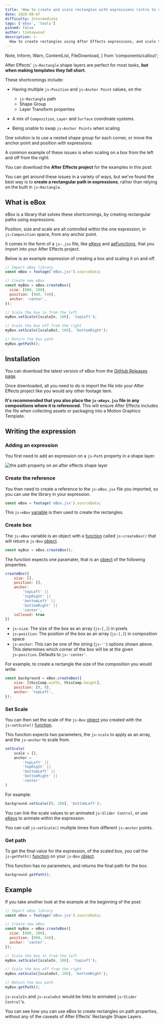 ```yaml
---
title: 'How to create and scale rectangles with expressions (intro to eBox)'
date: 2020-08-07
difficulty: Intermediate
tags: ['ebox', 'tools']
pinned: false
author: timhaywood
description: >-
  How to create rectangles using After Effects expressions, and scale them from any anchor point, using the eBox library.
---
```


  Note,
  Inform,
  Warn,
  ContentList,
  FileDownload,
} from 'components/callout';

After Effects' `js›Rectangle` shape layers are perfect for most tasks, **but when making templates they fall short**.

These shortcomings include:

- Having multiple `js›Position` and `js›Anchor Point` values, on the:

	- `js›Rectangle` path
	- Shape Group
	- Layer Transform properties

- A mix of `Composition`, `Layer` and `Surface` coordinate systems.

- Being unable to swap `js›Anchor Points` when scaling

<Note>

One solution is to use a nested shape group for each corner, or move the anchor point and position with expressions.

</Note>

A common example of these issues is when scaling on a box from the left and off from the right:

<LocalVideo videoName="scale-in-and-out" title="Animating a box by scaling it on from the left anchor point, and out from the right anchor point"/>

<FileDownload fileName="dealing-with-descenders-examples" projectName="Download Project File">

You can download the **After Effects project** for the examples in this post:

</FileDownload>

You can get around these issues in a variety of ways, but we've found the best way is to **create a rectangular path in expressions**, rather than relying on the built in `js›Rectangle`.

## What is eBox

eBox is a library that solves these shortcomings, by creating rectangular paths using expressions.

<Inform>

Position, size and scale are all controlled within the one expression, in `js›Composition` space, from any anchor point.

</Inform>

It comes in the form of a `js›.jsx` file, like [eKeys](/blog/how-to-animate-with-expressions) and [aeFunctions](/blog/using-aefunctions), that you import into your After Effects project.

Below is an example expression of creating a box and scaling it on and off.

```js
// Import eBox library
const eBox = footage('eBox.jsx').sourceData;

// Create new eBox
const myBox = eBox.createBox({
  size: [800, 200],
  position: [960, 540],
  anchor: 'center',
});

// Scale the box in from the left
myBox.setScale([scaleIn, 100], 'topLeft');

// Scale the box off from the right
myBox.setScale([scaleOut, 100], 'bottomRight');

// Return the box path
myBox.getPath();
```

## Installation

You can download the latest version of eBox from the [GitHub Releases page](https://github.com/motiondeveloper/eBox/releases).

Once downloaded, all you need to do is import the file into your After Effects project like you would any other footage item.

<Warn>

**It's recommended that you also place the `js›eKeys.jsx` file in any compositions where it is referenced.** This will ensure After Effects includes the file when collecting assets or packaging into a Motion Graphics Template.

</Warn>

## Writing the expression

### Adding an expression

You first need to add an expression on a `js›Path` property in a shape layer. 

![the path property on an after effects shape layer](path-property.png)

### Create the reference

You then need to create a reference to the `js›eBox.jsx` file you imported, so you can use the library in your expression.

```js
const eBox = footage('eBox.jsx').sourceData;
```

This `js›eBox` [variable](/blog/basics-variables) is then used to create the rectangles.

### Create box

The `js›eBox` variable is an object with a [function](/blog/basics-functions) called `js›createBox()` that will return a `js›Box` [object](/blog/basics-objects).

```js
const myBox = eBox.createBox();
```

The function expects one paramater, that is an [object](/blog/basics-objects) of the following properties.

```js
createBox({
	size: [],
	position: [],
	anchor:
		'topLeft' || 
		'topRight' || 
		'bottomLeft' || 
		'bottomRight' || 
		'center',
	isClosed: true
})  
```

- `js›size`: The size of the box as an array (`js›[,]`) in pixels
- `js›position`: The position of the box as an array (`js›[,]`) in composition space
- `js›anchor`: This can be one of the string (`js›''`) options shown above. This determines which corner of the box will be at the given `js›position`. Defaults to `js›'center'`.

For example, to create a rectangle the size of the composition you would write:

```js
const background = eBox.createBox({
	size: [thisComp.width, thisComp.height],
	position: [0, 0],
	anchor: 'topLeft',
});
```

### Set Scale

You can then set the scale of the `js›Box` [object](/blog/basics-objects) you created with the `js›setScale()` [function](/blog/basics-functions).

This function expects two parameters, the `js›scale` to apply as an array, and the `js›anchor` to scale from.

```js
setScale(
	scale = [],
	anchor =
		'topLeft' || 
		'topRight' || 
		'bottomLeft' || 
		'bottomRight' || 
		'center'
)
```

For example:

```js
background.setScale([0, 100], 'bottomLeft');
```

<Inform>

You can link the scale values to an animated `js›Slider Control`, or use [eKeys](/blog/how-to-animate-with-expressions) to animate within the expression.

</Inform>

You can call `js›setScale()` multiple times from different `js›anchor` points.

### Get path

To get the final value for the expression, of the scaled box, you call the `js›getPath()` [function](/blog/basics-functions) on your `js›Box` [object](/blog/basics-objects).

This function has no parameters, and returns the final path for the box.

```js
background.getPath();
```

## Example

If you take another look at the example at the beginning of the post:

```js
// Import eBox library
const eBox = footage('eBox.jsx').sourceData;

// Create new eBox
const myBox = eBox.createBox({
  size: [800, 200],
  position: [960, 540],
  anchor: 'center',
});

// Scale the box in from the left
myBox.setScale([scaleIn, 100], 'topLeft');

// Scale the box off from the right
myBox.setScale([scaleOut, 100], 'bottomRight');

// Return the box path
myBox.getPath();
```

<Note>

`js›scaleIn` and `js›scaleOut` would be links to animated `js›Slider Control`'s.

</Note>

You can see how you can use eBox to create rectangles on path properties, without any of the caveats of After Effects' Rectangle Shape Layers.
